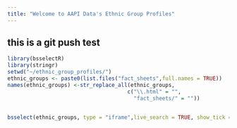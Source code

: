```yaml
---
title: "Welcome to AAPI Data's Ethnic Group Profiles"
---
```


## this is a git push test


```r
library(bsselectR)
library(stringr)
setwd("~/ethnic_group_profiles/")
ethnic_groups <- paste0(list.files("fact_sheets",full.names = TRUE))
names(ethnic_groups) <-str_replace_all(ethnic_groups, 
                                      c("\\.html" = "", 
                                        "fact_sheets/" = ""))


bsselect(ethnic_groups, type = "iframe",live_search = TRUE, show_tick = TRUE,frame_width ="100%", frame_height = "800")
```